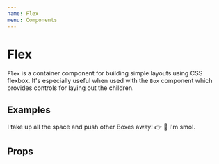 ```yaml
---
name: Flex
menu: Components
---
```



# Flex

`Flex` is a container component for building simple layouts using CSS flexbox. It's especially useful when used with the `Box` component which provides controls for laying out the children.

## Examples

<Playground>
	<Flex align="top">
		<Box grow shrink>
			I take up all the space and push other Boxes away! 👉
		</Box>
		<Box>👀 I'm smol.</Box>
	</Flex>
</Playground>

## Props

<Props of={Flex} />
